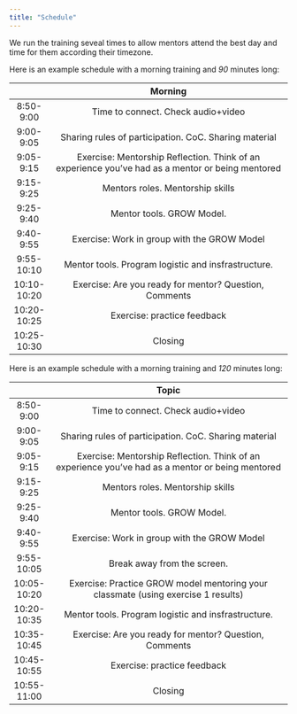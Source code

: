 ```yaml
---
title: "Schedule"
---
```


We run the training seveal times to allow mentors attend the best day and time for them according their timezone.

Here is an example schedule with a morning training and _90_ minutes long:



|     |                Morning              |
|:---:|:-----------------------------------:|
|8:50-9:00 | Time to connect. Check audio+video |
|9:00- 9:05| Sharing rules of participation. CoC. Sharing material |
|9:05-9:15 | Exercise: Mentorship Reflection. Think of an experience you've had as a mentor or being mentored |
|9:15-9:25| Mentors roles. Mentorship skills |
|9:25-9:40| Mentor tools. GROW Model.        | 
|9:40-9:55| Exercise: Work in group with the GROW Model|
|9:55-10:10| Mentor tools. Program logistic and insfrastructure.|
|10:10-10:20| Exercise: Are you ready for mentor? Question, Comments|
|10:20-10:25| Exercise: practice feedback|
|10:25-10:30| Closing |


Here is an example schedule with a morning training and _120_ minutes long:


| |                Topic              |
|:---:|:-----------------------------------:|
|8:50-9:00 | Time to connect. Check audio+video |
|9:00- 9:05| Sharing rules of participation. CoC. Sharing material |
|9:05-9:15 | Exercise: Mentorship Reflection. Think of an experience you've had as a mentor or being mentored |
|9:15-9:25| Mentors roles. Mentorship skills |
|9:25-9:40| Mentor tools. GROW Model.        | 
|9:40-9:55| Exercise: Work in group with the GROW Model|
|9:55-10:05 | Break away from the screen. |
|10:05-10:20 | Exercise: Practice GROW model mentoring your classmate (using exercise 1 results)|
|10:20-10:35| Mentor tools. Program logistic and insfrastructure.|
|10:35-10:45| Exercise: Are you ready for mentor? Question, Comments|
|10:45-10:55| Exercise: practice feedback|
|10:55-11:00| Closing |


